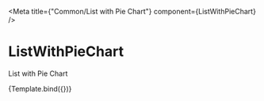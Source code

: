 

<Meta title={"Common/List with Pie Chart"} component={ListWithPieChart} />

# ListWithPieChart

List with Pie Chart


<Canvas>
    <Story
        name="Default"
        args={{
            model: {
                title: "에너지 사용량",
                data: [
                    {
                        label: "전력",
                        value: 20,
                    },
                    {
                        label: "가스",
                        value: 10,
                    },
                ],
                unit: "kWh",
            },
        }}
    >
        {Template.bind({})}
    </Story>
</Canvas>

